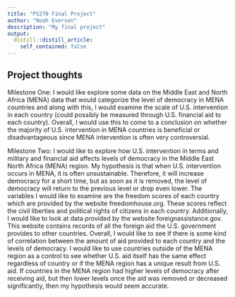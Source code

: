 ```yaml
---
title: "PS270 Final Project"
author: "Noah Everson"
description: "My final project"
output:
  distill::distill_article:
    self_contained: false
---
```




## Project thoughts

Milestone One:
I would like explore some data on the Middle East and North Africa (MENA) data that would categorize the level of democracy in MENA countries and along with this, I would examine the scale of U.S. intervention in each country (could possibly be measured through U.S. financial aid to each country). Overall, I would use this to come to a conclusion on whether the majority of U.S. intervention in MENA countries is beneficial or disadvantageous since MENA intervention is often very controversial. 

Milestone Two:
	I would like to explore how U.S. intervention in terms and military and financial aid affects levels of democracy in the Middle East North Africa (MENA) region. My hypothesis is that when U.S. intervention occurs in MENA, it is often unsustainable. Therefore, it will increase democracy for a short time, but as soon as it is removed, the level of democracy will return to the previous level or drop even lower. The variables I would like to examine are the freedom scores of each country which are provided by the website freedomhouse.org. These scores reflect the civil liberties and political rights of citizens in each country. Additionally, I would like to look at data provided by the website foreignassistance.gov. This website contains records of all the foreign aid the U.S. government provides to other countries. Overall, I would like to see if there is some kind of correlation between the amount of aid provided to each country and the levels of democracy. I would like to use countries outside of the MENA region as a control to see whether U.S. aid itself has the same effect regardless of country or if the MENA region has a unique result from U.S. aid. If countries in the MENA region had higher levels of democracy after receiving aid, but then lower levels once the aid was removed or decreased significantly, then my hypothesis would seem accurate.  